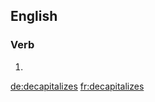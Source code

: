 
==English==

===Verb===
{{head|en}}

# {{en-third-person singular of|decapitalize}}

[[de:decapitalizes]]
[[fr:decapitalizes]]